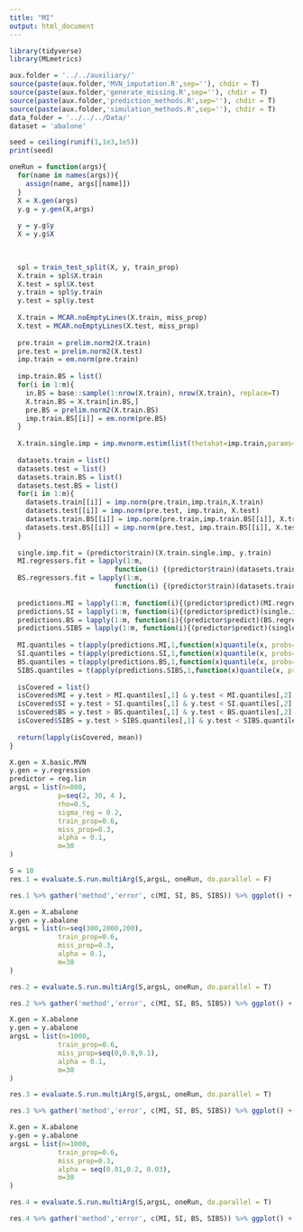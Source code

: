 ```yaml
---
title: "MI"
output: html_document
---
```


```r
library(tidyverse)
library(MLmetrics)
```

```r
aux.folder = '../../auxiliary/'
source(paste(aux.folder,'MVN_imputation.R',sep=''), chdir = T)
source(paste(aux.folder,'generate_missing.R',sep=''), chdir = T)
source(paste(aux.folder,'prediction_methods.R',sep=''), chdir = T)
source(paste(aux.folder,'simulation_methods.R',sep=''), chdir = T)
data_folder = '../../../Data/'
dataset = 'abalone'

seed = ceiling(runif(1,1e3,1e5))
print(seed)
```

```r
oneRun = function(args){
  for(name in names(args)){
    assign(name, args[[name]])
  }
  X = X.gen(args)
  y.g = y.gen(X,args)
  
  y = y.g$y
  X = y.g$X
  

  
  spl = train_test_split(X, y, train_prop)
  X.train = spl$X.train
  X.test = spl$X.test
  y.train = spl$y.train
  y.test = spl$y.test
  
  X.train = MCAR.noEmptyLines(X.train, miss_prop)
  X.test = MCAR.noEmptyLines(X.test, miss_prop)
  
  pre.train = prelim.norm2(X.train) 
  pre.test = prelim.norm2(X.test)
  imp.train = em.norm(pre.train)
  
  imp.train.BS = list()
  for(i in 1:m){
    in.BS = base::sample(1:nrow(X.train), nrow(X.train), replace=T)
    X.train.BS = X.train[in.BS,]
    pre.BS = prelim.norm2(X.train.BS)
    imp.train.BS[[i]] = em.norm(pre.BS)
  }
  
  X.train.single.imp = imp.mvnorm.estim(list(thetahat=imp.train,params=getparam.norm(pre.train,imp.train)),X.train)
  
  datasets.train = list()
  datasets.test = list()
  datasets.train.BS = list()
  datasets.test.BS = list()
  for(i in 1:m){
    datasets.train[[i]] = imp.norm(pre.train,imp.train,X.train)
    datasets.test[[i]] = imp.norm(pre.test, imp.train, X.test)
    datasets.train.BS[[i]] = imp.norm(pre.train,imp.train.BS[[i]], X.train)
    datasets.test.BS[[i]] = imp.norm(pre.test, imp.train.BS[[i]], X.test)
  }
  
  single.imp.fit = (predictor$train)(X.train.single.imp, y.train)
  MI.regressors.fit = lapply(1:m,
                          function(i) {(predictor$train)(datasets.train[[i]], y.train)})
  BS.regressors.fit = lapply(1:m,
                          function(i) {(predictor$train)(datasets.train.BS[[i]], y.train)})
  
  predictions.MI = lapply(1:m, function(i){(predictor$predict)(MI.regressors.fit[[i]], datasets.test[[i]])}) %>% as.data.frame()
  predictions.SI = lapply(1:m, function(i){(predictor$predict)(single.imp.fit, datasets.test[[i]])}) %>% as.data.frame()
  predictions.BS = lapply(1:m, function(i){(predictor$predict)(BS.regressors.fit[[i]], datasets.test.BS[[i]])}) %>% as.data.frame()
  predictions.SIBS = lapply(1:m, function(i){(predictor$predict)(single.imp.fit, datasets.test.BS[[i]])}) %>% as.data.frame()
  
  MI.quantiles = t(apply(predictions.MI,1,function(x)quantile(x, probs=c(alpha/2,1-alpha/2)))) %>% as.data.frame()
  SI.quantiles = t(apply(predictions.SI,1,function(x)quantile(x, probs=c(alpha/2,1-alpha/2)))) %>% as.data.frame()
  BS.quantiles = t(apply(predictions.BS,1,function(x)quantile(x, probs=c(alpha/2,1-alpha/2)))) %>% as.data.frame()
  SIBS.quantiles = t(apply(predictions.SIBS,1,function(x)quantile(x, probs=c(alpha/2,1-alpha/2)))) %>% as.data.frame()
  
  isCovered = list()
  isCovered$MI = y.test > MI.quantiles[,1] & y.test < MI.quantiles[,2]
  isCovered$SI = y.test > SI.quantiles[,1] & y.test < SI.quantiles[,2]
  isCovered$BS = y.test > BS.quantiles[,1] & y.test < BS.quantiles[,2]
  isCovered$SIBS = y.test > SIBS.quantiles[,1] & y.test < SIBS.quantiles[,2]
  
  return(lapply(isCovered, mean))
}
```

```r
X.gen = X.basic.MVN
y.gen = y.regression
predictor = reg.lin
argsL = list(n=800,
            p=seq(2, 30, 4 ),
            rho=0.5,
            sigma_reg = 0.2,
            train_prop=0.6,
            miss_prop=0.3,
            alpha = 0.1,
            m=30
)

S = 10
res.1 = evaluate.S.run.multiArg(S,argsL, oneRun, do.parallel = F) 

res.1 %>% gather('method','error', c(MI, SI, BS, SIBS)) %>% ggplot() + aes(x=p,y=error, color=method) + geom_line() + geom_line(aes(y=1-alpha, color='Nominal coverage'))
```

```r
X.gen = X.abalone
y.gen = y.abalone
argsL = list(n=seq(300,2000,200),
            train_prop=0.6,
            miss_prop=0.3,
            alpha = 0.1,
            m=30
)

res.2 = evaluate.S.run.multiArg(S,argsL, oneRun, do.parallel = T) 

res.2 %>% gather('method','error', c(MI, SI, BS, SIBS)) %>% ggplot() + aes(x=n,y=error, color=method) + geom_line() + geom_line(aes(y=1-alpha, color='Nominal coverage'))

```

```r
X.gen = X.abalone
y.gen = y.abalone
argsL = list(n=1000,
            train_prop=0.6,
            miss_prop=seq(0,0.8,0.1),
            alpha = 0.1,
            m=30
)

res.3 = evaluate.S.run.multiArg(S,argsL, oneRun, do.parallel = T) 

res.3 %>% gather('method','error', c(MI, SI, BS, SIBS)) %>% ggplot() + aes(x=miss_prop,y=error, color=method) + geom_line() + geom_line(aes(y=1-alpha, color='Nominal coverage'))

```


```r
X.gen = X.abalone
y.gen = y.abalone
argsL = list(n=1000,
            train_prop=0.6,
            miss_prop=0.3,
            alpha = seq(0.01,0.2, 0.03),
            m=30
)

res.4 = evaluate.S.run.multiArg(S,argsL, oneRun, do.parallel = T) 

res.4 %>% gather('method','error', c(MI, SI, BS, SIBS)) %>% ggplot() + aes(x=alpha,y=error, color=method) + geom_line() + geom_line(aes(x=alpha, y=1-alpha, color='Nominal coverage'))

```



